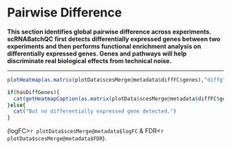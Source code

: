 # Pairwise Difference

**This section identifies global pairwise difference across experiments. scRNABatchQC first detects differentially expressed genes between two experiments and then performs functional enrichment analysis on differentially expressed genes. Genes and pathways will help discriminate real biological effects from technical noise.**

<hr>


```r
plotHeatmap(as.matrix(plotData$scesMerge@metadata$diffFC$genes),"diffg")
```



```r
if(hasDiffGenes){
  cat(getHeatmapCaption(as.matrix(plotData$scesMerge@metadata$diffFC$genes),"diffg"), " shows the log2 fold change of differentially expressed genes in each pairwise comparison ")
}else{
  cat("But no differentially expressed gene detected.")
}
```
(logFC>`r plotData$scesMerge@metadata$logFC` & FDR<`r plotData$scesMerge@metadata$FDR`). 